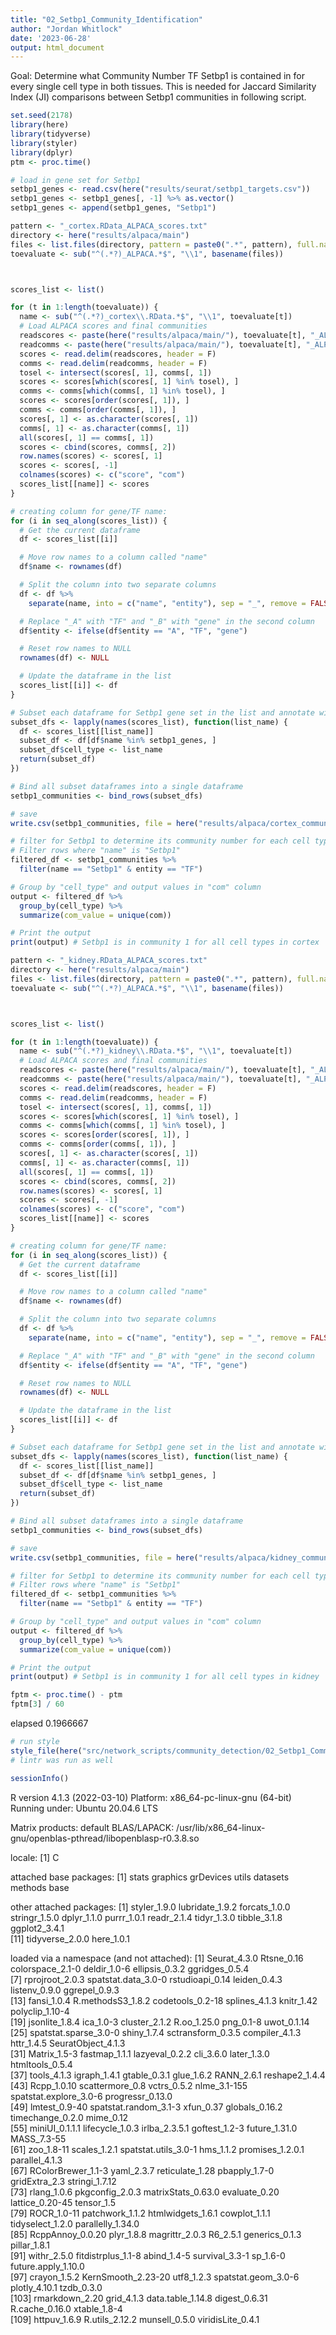 ```yaml
---
title: "02_Setbp1_Community_Identification"
author: "Jordan Whitlock"
date: '2023-06-28'
output: html_document
---
```


Goal: Determine what Community Number TF Setbp1 is contained in for every single cell type in both tissues. This is needed for Jaccard Similarity Index (JI) comparisons between Setbp1 communities in following script.

```r
set.seed(2178)
library(here)
library(tidyverse)
library(styler)
library(dplyr)
ptm <- proc.time()
```

```r
# load in gene set for Setbp1
setbp1_genes <- read.csv(here("results/seurat/setbp1_targets.csv"))
setbp1_genes <- setbp1_genes[, -1] %>% as.vector()
setbp1_genes <- append(setbp1_genes, "Setbp1")
```

```r
pattern <- "_cortex.RData_ALPACA_scores.txt"
directory <- here("results/alpaca/main")
files <- list.files(directory, pattern = paste0(".*", pattern), full.names = TRUE)
toevaluate <- sub("^(.*?)_ALPACA.*$", "\\1", basename(files))



scores_list <- list()

for (t in 1:length(toevaluate)) {
  name <- sub("^(.*?)_cortex\\.RData.*$", "\\1", toevaluate[t])
  # Load ALPACA scores and final communities
  readscores <- paste(here("results/alpaca/main/"), toevaluate[t], "_ALPACA_scores.txt", sep = "")
  readcomms <- paste(here("results/alpaca/main/"), toevaluate[t], "_ALPACA_final_memb.txt", sep = "")
  scores <- read.delim(readscores, header = F)
  comms <- read.delim(readcomms, header = F)
  tosel <- intersect(scores[, 1], comms[, 1])
  scores <- scores[which(scores[, 1] %in% tosel), ]
  comms <- comms[which(comms[, 1] %in% tosel), ]
  scores <- scores[order(scores[, 1]), ]
  comms <- comms[order(comms[, 1]), ]
  scores[, 1] <- as.character(scores[, 1])
  comms[, 1] <- as.character(comms[, 1])
  all(scores[, 1] == comms[, 1])
  scores <- cbind(scores, comms[, 2])
  row.names(scores) <- scores[, 1]
  scores <- scores[, -1]
  colnames(scores) <- c("score", "com")
  scores_list[[name]] <- scores
}

# creating column for gene/TF name:
for (i in seq_along(scores_list)) {
  # Get the current dataframe
  df <- scores_list[[i]]

  # Move row names to a column called "name"
  df$name <- rownames(df)

  # Split the column into two separate columns
  df <- df %>%
    separate(name, into = c("name", "entity"), sep = "_", remove = FALSE)

  # Replace "_A" with "TF" and "_B" with "gene" in the second column
  df$entity <- ifelse(df$entity == "A", "TF", "gene")

  # Reset row names to NULL
  rownames(df) <- NULL

  # Update the dataframe in the list
  scores_list[[i]] <- df
}
```

```r
# Subset each dataframe for Setbp1 gene set in the list and annotate with the list name
subset_dfs <- lapply(names(scores_list), function(list_name) {
  df <- scores_list[[list_name]]
  subset_df <- df[df$name %in% setbp1_genes, ]
  subset_df$cell_type <- list_name
  return(subset_df)
})

# Bind all subset dataframes into a single dataframe
setbp1_communities <- bind_rows(subset_dfs)

# save
write.csv(setbp1_communities, file = here("results/alpaca/cortex_communities_setbp1_geneset.csv"), row.names = FALSE)

# filter for Setbp1 to determine its community number for each cell type for Jaccard Index analysis
# Filter rows where "name" is "Setbp1"
filtered_df <- setbp1_communities %>%
  filter(name == "Setbp1" & entity == "TF")

# Group by "cell_type" and output values in "com" column
output <- filtered_df %>%
  group_by(cell_type) %>%
  summarize(com_value = unique(com))

# Print the output
print(output) # Setbp1 is in community 1 for all cell types in cortex
```

```r
pattern <- "_kidney.RData_ALPACA_scores.txt"
directory <- here("results/alpaca/main")
files <- list.files(directory, pattern = paste0(".*", pattern), full.names = TRUE)
toevaluate <- sub("^(.*?)_ALPACA.*$", "\\1", basename(files))



scores_list <- list()

for (t in 1:length(toevaluate)) {
  name <- sub("^(.*?)_kidney\\.RData.*$", "\\1", toevaluate[t])
  # Load ALPACA scores and final communities
  readscores <- paste(here("results/alpaca/main/"), toevaluate[t], "_ALPACA_scores.txt", sep = "")
  readcomms <- paste(here("results/alpaca/main/"), toevaluate[t], "_ALPACA_final_memb.txt", sep = "")
  scores <- read.delim(readscores, header = F)
  comms <- read.delim(readcomms, header = F)
  tosel <- intersect(scores[, 1], comms[, 1])
  scores <- scores[which(scores[, 1] %in% tosel), ]
  comms <- comms[which(comms[, 1] %in% tosel), ]
  scores <- scores[order(scores[, 1]), ]
  comms <- comms[order(comms[, 1]), ]
  scores[, 1] <- as.character(scores[, 1])
  comms[, 1] <- as.character(comms[, 1])
  all(scores[, 1] == comms[, 1])
  scores <- cbind(scores, comms[, 2])
  row.names(scores) <- scores[, 1]
  scores <- scores[, -1]
  colnames(scores) <- c("score", "com")
  scores_list[[name]] <- scores
}

# creating column for gene/TF name:
for (i in seq_along(scores_list)) {
  # Get the current dataframe
  df <- scores_list[[i]]

  # Move row names to a column called "name"
  df$name <- rownames(df)

  # Split the column into two separate columns
  df <- df %>%
    separate(name, into = c("name", "entity"), sep = "_", remove = FALSE)

  # Replace "_A" with "TF" and "_B" with "gene" in the second column
  df$entity <- ifelse(df$entity == "A", "TF", "gene")

  # Reset row names to NULL
  rownames(df) <- NULL

  # Update the dataframe in the list
  scores_list[[i]] <- df
}
```

```r
# Subset each dataframe for Setbp1 gene set in the list and annotate with the list name
subset_dfs <- lapply(names(scores_list), function(list_name) {
  df <- scores_list[[list_name]]
  subset_df <- df[df$name %in% setbp1_genes, ]
  subset_df$cell_type <- list_name
  return(subset_df)
})

# Bind all subset dataframes into a single dataframe
setbp1_communities <- bind_rows(subset_dfs)

# save
write.csv(setbp1_communities, file = here("results/alpaca/kidney_communities_setbp1_geneset.csv"), row.names = FALSE)

# filter for Setbp1 to determine its community number for each cell type for Jaccard Index analysis
# Filter rows where "name" is "Setbp1"
filtered_df <- setbp1_communities %>%
  filter(name == "Setbp1" & entity == "TF")

# Group by "cell_type" and output values in "com" column
output <- filtered_df %>%
  group_by(cell_type) %>%
  summarize(com_value = unique(com))

# Print the output
print(output) # Setbp1 is in community 1 for all cell types in kidney
```

```r
fptm <- proc.time() - ptm
fptm[3] / 60
```
  elapsed 
0.1966667 

```r
# run style
style_file(here("src/network_scripts/community_detection/02_Setbp1_Community_Identification.Rmd")) # commented out after being run once
# lintr was run as well
```

```r
sessionInfo()
```
R version 4.1.3 (2022-03-10)
Platform: x86_64-pc-linux-gnu (64-bit)
Running under: Ubuntu 20.04.6 LTS

Matrix products: default
BLAS/LAPACK: /usr/lib/x86_64-linux-gnu/openblas-pthread/libopenblasp-r0.3.8.so

locale:
[1] C

attached base packages:
[1] stats     graphics  grDevices utils     datasets  methods   base     

other attached packages:
 [1] styler_1.9.0    lubridate_1.9.2 forcats_1.0.0   stringr_1.5.0   dplyr_1.1.0     purrr_1.0.1     readr_2.1.4     tidyr_1.3.0     tibble_3.1.8    ggplot2_3.4.1  
[11] tidyverse_2.0.0 here_1.0.1     

loaded via a namespace (and not attached):
  [1] Seurat_4.3.0           Rtsne_0.16             colorspace_2.1-0       deldir_1.0-6           ellipsis_0.3.2         ggridges_0.5.4        
  [7] rprojroot_2.0.3        spatstat.data_3.0-0    rstudioapi_0.14        leiden_0.4.3           listenv_0.9.0          ggrepel_0.9.3         
 [13] fansi_1.0.4            R.methodsS3_1.8.2      codetools_0.2-18       splines_4.1.3          knitr_1.42             polyclip_1.10-4       
 [19] jsonlite_1.8.4         ica_1.0-3              cluster_2.1.2          R.oo_1.25.0            png_0.1-8              uwot_0.1.14           
 [25] spatstat.sparse_3.0-0  shiny_1.7.4            sctransform_0.3.5      compiler_4.1.3         httr_1.4.5             SeuratObject_4.1.3    
 [31] Matrix_1.5-3           fastmap_1.1.1          lazyeval_0.2.2         cli_3.6.0              later_1.3.0            htmltools_0.5.4       
 [37] tools_4.1.3            igraph_1.4.1           gtable_0.3.1           glue_1.6.2             RANN_2.6.1             reshape2_1.4.4        
 [43] Rcpp_1.0.10            scattermore_0.8        vctrs_0.5.2            nlme_3.1-155           spatstat.explore_3.0-6 progressr_0.13.0      
 [49] lmtest_0.9-40          spatstat.random_3.1-3  xfun_0.37              globals_0.16.2         timechange_0.2.0       mime_0.12             
 [55] miniUI_0.1.1.1         lifecycle_1.0.3        irlba_2.3.5.1          goftest_1.2-3          future_1.31.0          MASS_7.3-55           
 [61] zoo_1.8-11             scales_1.2.1           spatstat.utils_3.0-1   hms_1.1.2              promises_1.2.0.1       parallel_4.1.3        
 [67] RColorBrewer_1.1-3     yaml_2.3.7             reticulate_1.28        pbapply_1.7-0          gridExtra_2.3          stringi_1.7.12        
 [73] rlang_1.0.6            pkgconfig_2.0.3        matrixStats_0.63.0     evaluate_0.20          lattice_0.20-45        tensor_1.5            
 [79] ROCR_1.0-11            patchwork_1.1.2        htmlwidgets_1.6.1      cowplot_1.1.1          tidyselect_1.2.0       parallelly_1.34.0     
 [85] RcppAnnoy_0.0.20       plyr_1.8.8             magrittr_2.0.3         R6_2.5.1               generics_0.1.3         pillar_1.8.1          
 [91] withr_2.5.0            fitdistrplus_1.1-8     abind_1.4-5            survival_3.3-1         sp_1.6-0               future.apply_1.10.0   
 [97] crayon_1.5.2           KernSmooth_2.23-20     utf8_1.2.3             spatstat.geom_3.0-6    plotly_4.10.1          tzdb_0.3.0            
[103] rmarkdown_2.20         grid_4.1.3             data.table_1.14.8      digest_0.6.31          R.cache_0.16.0         xtable_1.8-4          
[109] httpuv_1.6.9           R.utils_2.12.2         munsell_0.5.0          viridisLite_0.4.1     
